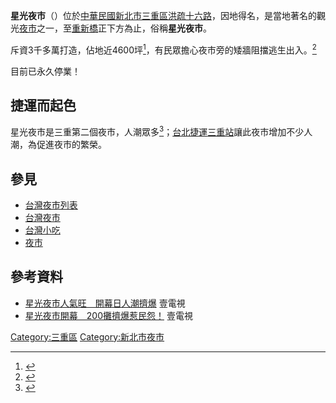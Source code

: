 {{多個問題|
{{expand|time=2016-11-05T01:56:17+00:00}}
{{primarysources|time=2016-11-05T01:56:17+00:00}}

}}
'''星光夜市'''（{{lang-en|Yanping North Road Tourist Night Market}}）位於[[中華民國|中華民國]][[新北市|新北市]][[三重區|三重區]][[洪疏十六路|洪疏十六路]]，因地得名，是當地著名的觀光[[夜市|夜市]]之一，至[[重新橋|重新橋]]正下方為止，俗稱'''星光夜市'''。

斥資3千多萬打造，佔地近4600坪<REF>
{{Cite web |url=http://news.ltn.com.tw/news/life/breakingnews/1719422 |title=新北重新橋下星光市集今晚開幕 人氣強強滾 |access-date=2016-12-06 |archive-date=2019-12-01 |archive-url=https://web.archive.org/web/20191201044127/https://news.ltn.com.tw/news/life/breakingnews/1719422 |dead-url=no }}
</REF>，有民眾擔心夜市旁的矮牆阻擋逃生出入。<REF>
{{Cite web |url=http://www.musicalmasti.in/video/AYPxQGSgRx4// |title=三重星光夜市開幕! 爆矮牆阻擋逃生? |access-date=2016-12-06 |archive-date=2019-08-24 |archive-url=https://web.archive.org/web/20190824204815/http://www.musicalmasti.in/video/AYPxQGSgRx4// |dead-url=no }}
</REF>

目前已永久停業！

==捷運而起色==
星光夜市是三重第二個夜市，人潮眾多<REF>
{{Cite web |url=http://www.simplemarket.info/demo/bsyoutubeapipro/video/XK-S6NPBeOI/-.html |title=星光夜市人氣旺 開幕日人潮擠爆 |access-date=2016-12-06 |archive-url=https://web.archive.org/web/20161220084149/http://www.simplemarket.info/demo/bsyoutubeapipro/video/XK-S6NPBeOI/-.html |archive-date=2016-12-20 |dead-url=yes }}
</REF>；[[台北捷運|台北捷運]][[三重站|三重站]]讓此夜市增加不少人潮，為促進夜市的繁榮。

==參見==
* [[台灣夜市列表|台灣夜市列表]]
* [[台灣夜市|台灣夜市]]
* [[台灣小吃|台灣小吃]]
* [[夜市|夜市]]

==參考資料==
{{新北市商圈}}{{reflist}}
*[http://www.nexttv.com.tw/news/realtime/lifestyle/11579438/ 星光夜市人氣旺　開幕日人潮擠爆] {{Wayback|url=http://www.nexttv.com.tw/news/realtime/lifestyle/11579438/ |date=20190830010509 }} 壹電視
*[http://www.nexttv.com.tw/news/realtime/lifestyle/11579507/ 星光夜市開幕　200攤擠爆惹民怨！] {{Wayback|url=http://www.nexttv.com.tw/news/realtime/lifestyle/11579507/ |date=20190821112757 }} 壹電視
{{台灣小作品}}

[[Category:三重區|Category:三重區]]
[[Category:新北市夜市|Category:新北市夜市]]